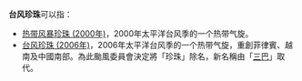 {{NoteTA
|G1=TyphoonNew
|G2=TyphoonOld
|G3=Weather
}}
'''台风珍珠'''可以指：

*[[热带风暴珍珠_(2000年)|热带风暴珍珠 (2000年)]]，2000年太平洋台风季的一个热带气旋。
*[[台风珍珠_(2006年)|台风珍珠 (2006年)]]，2006年太平洋台风季的一个热带气旋，重創菲律賓、越南及中國南部。為此颱風委員會決定將「珍珠」除名，新名稱由「[[颱風三巴|三巴]]」取代。

{{消歧义|cat=热带气旋消歧义}}

{{太平洋颱風季熱帶氣旋名單}}